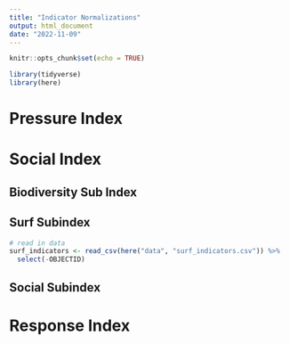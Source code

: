 ```yaml
---
title: "Indicator Normalizations"
output: html_document
date: "2022-11-09"
---
```


```r
knitr::opts_chunk$set(echo = TRUE)

library(tidyverse)
library(here)
```

# Pressure Index

# Social Index

## Biodiversity Sub Index

## Surf Subindex

```r
# read in data
surf_indicators <- read_csv(here("data", "surf_indicators.csv")) %>% 
  select(-OBJECTID)
```


## Social Subindex

# Response Index
